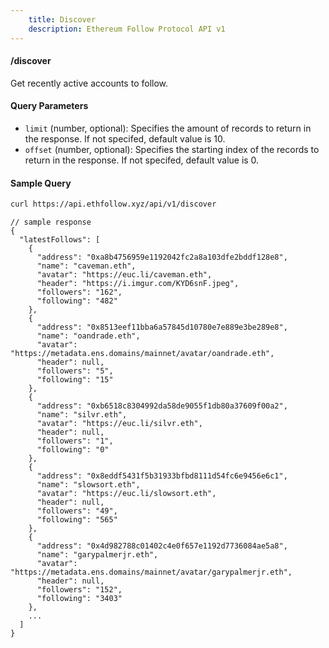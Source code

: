 ```yaml
---
    title: Discover
    description: Ethereum Follow Protocol API v1
---
```


#### /discover
Get recently active accounts to follow. 

#### Query Parameters
- `limit` (number, optional): Specifies the amount of records to return in the response. If not specifed, default value is 10.
- `offset` (number, optional): Specifies the starting index of the records to return in the response. If not specifed, default value is 0.

#### Sample Query
```sh
curl https://api.ethfollow.xyz/api/v1/discover
```

```jsonc
// sample response
{
  "latestFollows": [
    {
      "address": "0xa8b4756959e1192042fc2a8a103dfe2bddf128e8",
      "name": "caveman.eth",
      "avatar": "https://euc.li/caveman.eth",
      "header": "https://i.imgur.com/KYD6snF.jpeg",
      "followers": "162",
      "following": "482"
    },
    {
      "address": "0x8513eef11bba6a57845d10780e7e889e3be289e8",
      "name": "oandrade.eth",
      "avatar": "https://metadata.ens.domains/mainnet/avatar/oandrade.eth",
      "header": null,
      "followers": "5",
      "following": "15"
    },
    {
      "address": "0xb6518c8304992da58de9055f1db80a37609f00a2",
      "name": "silvr.eth",
      "avatar": "https://euc.li/silvr.eth",
      "header": null,
      "followers": "1",
      "following": "0"
    },
    {
      "address": "0x8eddf5431f5b31933bfbd8111d54fc6e9456e6c1",
      "name": "slowsort.eth",
      "avatar": "https://euc.li/slowsort.eth",
      "header": null,
      "followers": "49",
      "following": "565"
    },
    {
      "address": "0x4d982788c01402c4e0f657e1192d7736084ae5a8",
      "name": "garypalmerjr.eth",
      "avatar": "https://metadata.ens.domains/mainnet/avatar/garypalmerjr.eth",
      "header": null,
      "followers": "152",
      "following": "3403"
    },
    ...
  ]
}
```